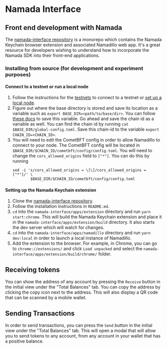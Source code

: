 # Namada Interface

## Front end development with Namada
The [namada-interface repository](https://github.com/anoma/namada-interface) is a monorepo which contains the Namada Keychain browser extension
and associated Namadillo web app. It's a great resource for developers wishing to understand how to incorporate the Namada SDK
into their front-end applications.

### Installing from source (for development and experiment purposes)

#### Connect to a testnet or run a local node
1. Follow the instructions for the [testnets](../networks/testnets.mdx) to connect to a testnet or [set up a local node](../operators/networks/local-network.mdx).
2. Figure out where the base directory is stored and save its location as a variable such as `export BASE_DIR=<path/to/base/dir>`.
   You can follow [these docs](../networks/testnets/migrating-testnets.mdx) to save this variable. Go ahead and save the chain id as a variable as well. You can find the chain id by running `cat $BASE_DIR/global-config.toml`. Save this chain-id to the variable `export CHAIN_ID=<CHAIN_ID>`.
3. You will need to edit the CometBFT config in order to allow Namadillo to connect to your node.
   The CometBFT config will be located in `$BASE_DIR/$CHAIN_ID/cometbft/config/config.toml`. You will need to change the `cors_allowed_origins` field to `["*"]`. You can do this by running
   ```shell copy
   sed -i 's/cors_allowed_origins = \[\]/cors_allowed_origins = ["*"]/' \
           $BASE_DIR/$CHAIN_ID/cometbft/config/config.toml
   ```

#### Setting up the Namada Keychain extension
1. Clone the [namada-interface repository](https://github.com/anoma/namada-interface).
2. Follow the installation instructions in `README.md`.
3. `cd` into the `namada-interface/apps/extension` directory and run `yarn start:chrome`. This will build the Namada Keychain extension and place it in the `namada-interface/apps/extension/build` directory. It also starts the dev server which will watch for changes.
4. `cd` into the `namada-interface/apps/namadillo` directory and run `yarn dev:local` in order to launch a local instance of Namadillo.
4. Add the extension to the browser. For example, in Chrome, you can go to `chrome://extensions/` and click `Load unpacked` and select the `namada-interface/apps/extension/build/chrome/` folder.

## Receiving tokens
You can show the address of any account by pressing the `Receive` button in the initial view under the "Total Balances" tab. You can copy the address by clicking the copy icon next to the address.
This will also display a QR code that can be scanned by a mobile wallet.

## Sending Transactions

In order to send transactions, you can press the `Send` button in the initial view under the "Total Balances" tab. This will open a modal that will allow you to send tokens to any account, from any account in your wallet that has a positive balance.
